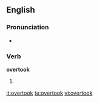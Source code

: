 ==English==

===Pronunciation===
*{{IPA|/'ovəɻtuk/}}

===Verb===
'''overtook'''

# {{past tense of| to [[overtake]]}}

[[it:overtook]]
[[te:overtook]]
[[vi:overtook]]